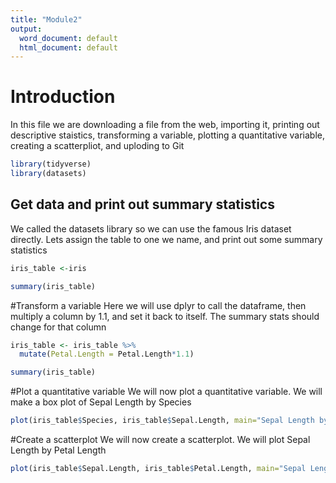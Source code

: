 ---
title: "Module2"
output:
  word_document: default
  html_document: default
---

# Introduction  

In this file we are downloading a file from the web, importing it, printing out descriptive staistics, transforming a variable, plotting a quantitative variable, creating a scatterpliot, and uploding to Git 

```{r warning = FALSE}
library(tidyverse)
library(datasets)
```
## Get data and print out summary statistics

We called the datasets library so we can use the famous Iris dataset directly. Lets assign the table to one we name, and print out some summary statistics

```{r}
iris_table <-iris

summary(iris_table)
```

#Transform a variable
Here we will use dplyr to call the dataframe, then multiply a column by 1.1, and set it back to itself. The summary stats should change for that column

```{r}
iris_table <- iris_table %>%
  mutate(Petal.Length = Petal.Length*1.1)

summary(iris_table)
```

#Plot a quantitative variable
We will now plot a quantitative variable. We will make a box plot of Sepal Length by Species

```{r}
plot(iris_table$Species, iris_table$Sepal.Length, main="Sepal Length by Species", xlab="Species", ylab="Sepal Length")
```

#Create a scatterplot
We will now create a scatterplot. We will plot Sepal Length by Petal Length

```{r}
plot(iris_table$Sepal.Length, iris_table$Petal.Length, main="Sepal Length vs Petal Length", xlab="Sepal Length", ylab="Petal Length")
```



